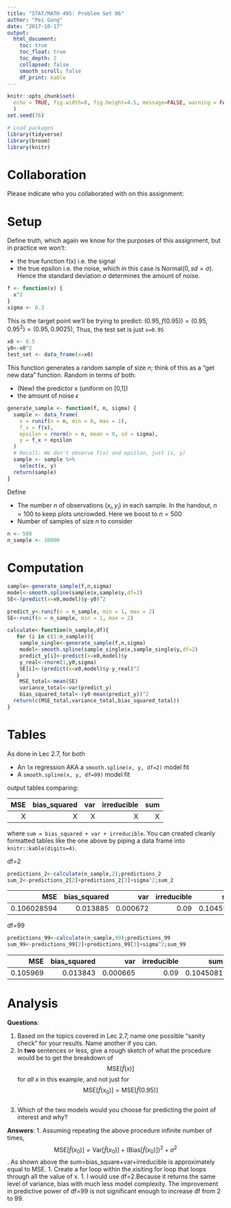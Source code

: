 ```yaml
---
title: "STAT/MATH 495: Problem Set 06"
author: "Pei Gong"
date: "2017-10-17"
output:
  html_document:
    toc: true
    toc_float: true
    toc_depth: 2
    collapsed: false
    smooth_scroll: false
    df_print: kable
---
```


```r
knitr::opts_chunk$set(
  echo = TRUE, fig.width=8, fig.height=4.5, message=FALSE, warning = FALSE
  )
set.seed(76)

# Load packages
library(tidyverse)
library(broom)
library(knitr)
```





# Collaboration

Please indicate who you collaborated with on this assignment: 


# Setup

Define truth, which again we know for the purposes of this assignment, but in
practice we won't:

* the true function f(x) i.e. the signal
* the true epsilon i.e. the noise, which in this case is Normal$(0, sd=\sigma)$.
Hence the standard deviation $\sigma$ determines the amount of noise.

```r
f <- function(x) {
  x^2
}
sigma <- 0.3
```

This is the target point we'll be trying to predict: $(0.95, f(0.95)) = (0.95, 0.95^2) = (0.95, 0.9025)$, Thus, the test set is just `x=0.95`

```r
x0 <- 0.5
y0<-x0^2
test_set <- data_frame(x=x0)
```

This function generates a random sample of size $n$; think of this as a "get new
data" function. Random in terms of both:

* (New) the predictor x (uniform on [0,1])
* the amount of noise $\epsilon$

```r
generate_sample <- function(f, n, sigma) {
  sample <- data_frame(
    x = runif(n = n, min = 0, max = 1),
    f_x = f(x),
    epsilon = rnorm(n = n, mean = 0, sd = sigma),
    y = f_x + epsilon
  )
  # Recall: We don't observe f(x) and epsilon, just (x, y)
  sample <- sample %>% 
    select(x, y)
  return(sample)
}
```


Define

* The number $n$ of observations $(x_i, y_i)$ in each sample. In the handout,
$n=100$ to keep plots uncrowded. Here we boost to $n=500$
* Number of samples of size $n$ to consider

```r
n <- 500
n_sample <- 10000
```

# Computation

```r
sample<-generate_sample(f,n,sigma)
model<-smooth.spline(sample$x,sample$y,df=2)
SE<-(predict(x=x0,model)$y-y0)^2
```


```r
predict_y<-runif(n = n_sample, min = 1, max = 2)
SE<-runif(n = n_sample, min = 1, max = 2)
```


```r
calculate<-function(n_sample,df){
   for (i in c(1:n_sample)){
    sample_single<-generate_sample(f,n,sigma)
    model<-smooth.spline(sample_single$x,sample_single$y,df=2)
    predict_y[i]<-predict(x=x0,model)$y
    y_real<-rnorm(1,y0,sigma)
    SE[i]<-(predict(x=x0,model)$y-y_real)^2
   }
    MSE_total<-mean(SE)
    variance_total<-var(predict_y)
    bias_squared_total<-(y0-mean(predict_y))^2
  return(c(MSE_total,variance_total,bias_squared_total))
}


```
    

# Tables

As done in Lec 2.7, for both

* An `lm` regression AKA a `smooth.spline(x, y, df=2)` model fit 
* A `smooth.spline(x, y, df=99)` model fit 

output tables comparing:

|  MSE| bias_squared|   var| irreducible|   sum|
|----:|------------:|-----:|-----------:|-----:|
|     X|           X  |     X |      X |         X |

where `sum = bias_squared + var + irreducible`. You can created cleanly formatted tables like the one above by piping a data frame into `knitr::kable(digits=4)`.

df=2

```r
predictions_2<-calculate(n_sample,2);predictions_2
sum_2<-predictions_2[2]+predictions_2[3]+sigma^2;sum_2
```

|  MSE| bias_squared|   var| irreducible|   sum|
|----:|------------:|-----:|-----------:|-----:|
|    0.106028594 |  0.013885 | 0.000672| 0.09 | 0.1045578|

df=99

```r
predictions_99<-calculate(n_sample,99);predictions_99
sum_99<-predictions_99[2]+predictions_99[3]+sigma^2;sum_99
```

|  MSE| bias_squared|   var| irreducible|   sum|
|----:|------------:|-----:|-----------:|-----:|
|    0.105969 |  0.013843 | 0.000665| 0.09 |  0.1045081|


# Analysis

**Questions**:

1. Based on the topics covered in Lec 2.7, name one possible "sanity check" for your results. Name another if you can.
1. In **two** sentences or less, give a rough sketch of what the procedure would
be to get the breakdown of $$\mbox{MSE}\left[\widehat{f}(x)\right]$$ for *all*
$x$ in this example, and not just for $$\mbox{MSE}\left[\widehat{f}(x_0)\right]
= \mbox{MSE}\left[\widehat{f}(0.95)\right]$$.
1. Which of the two models would you choose for predicting the point of interest and why?

**Answers**:
1. Assuming repeating the above procedure infinite number of times, 
$$\mbox{MSE}\left[\widehat{f}(x_0)\right]=\mbox{Var}\left[\widehat{f}(x_0)\right]+(\mbox{Bias}\left[\widehat{f}(x_0)\right])^2+\sigma^2$$. As shown above the sum=bias_square+var+irreducible is approximately equal to MSE. 
1. Create a for loop within the xisiting for loop that loops through all the value of x. 
1. I would use df=2.Because it returns the same level of variance, bias with much less model complexity. The improvement in predictive power of df=99 is not significant enough to increase df from 2 to 99.    
